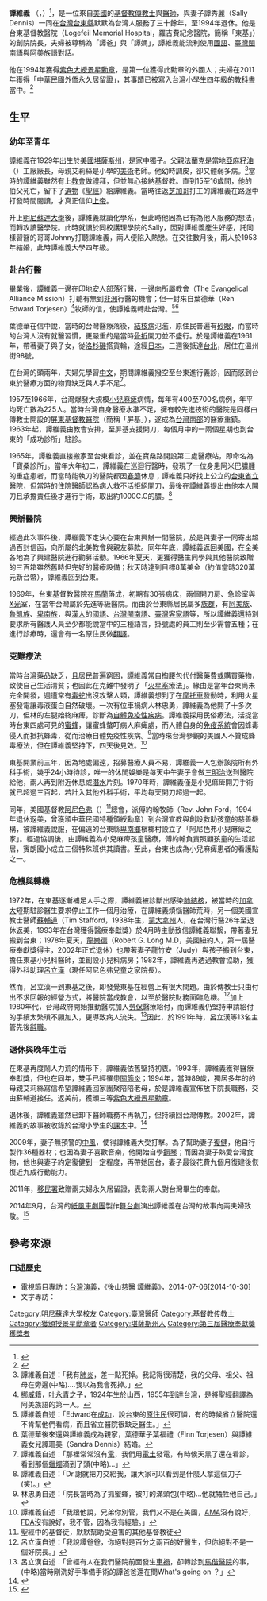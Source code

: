 {{Tone|time=2019-06-25}}
{{Infobox_Person
| name = 譚維義 （Frank Dennis）
|image=
|box_width=
|occupation= 醫師
| period = 20世紀
|birth_name=
| other_names =
| Sex = 男
|birth_date= {{birth date and age|1929|09|04}}
|birth_place= {{USA}}[[堪薩斯州|堪薩斯州]]
|death_date=
|death_place= 
| nationality = {{USA}}<br>{{ROC}}（[[居留證_(中華民國)|外僑永久居留證]]）
| residence = {{USA}}[[堪薩斯州|堪薩斯州]]
| party = 
| religion = [[基督教|基督教]]
| spouse = 譚秀麗（Sally Dennis，1929年12月29日生於美國[[明尼蘇達州|明尼蘇達州]]）
| relatives =5名子女
| award = 
*第三屆「醫療奉獻獎」得主 （1993年）
*[[紫色大綬景星勳章|紫色大綬景星勳章]] （1994年）
*第五屆「台灣貢獻獎」得主 （2009年）
| educate =[[明尼蘇達大學|明尼蘇達大學]]化學系[[學士|學士]]、醫學系[[博士|博士]]
| past =[[財團法人台東基督教醫院|財團法人台東基督教醫院]]創院院長 
}}
'''譚維義''' （{{lang-en|'''Frank Dennis'''}}，{{bd|1929年|9月4日|}}）<ref>{{cite news|author=王鵬捷|title=永遠的譚爸爸　移民署贈永居證|url=http://www.cdnews.com.tw/cdnews_site/docDetail.jsp?coluid=108&docid=101743503|accessdate=2014-10-30|newspaper=[[中央日報|中央日報]]|date=2011-11-29|quote=移民署表示，譚維義(Frank Dennis)，1929年9月4日生於美國堪薩斯州，台東基督教醫院創院院長。譚秀麗(Sally Dennis)，1929年12月29日生於美國明尼蘇達州...|archive-url=https://web.archive.org/web/20141030025908/http://www.cdnews.com.tw/cdnews_site/docDetail.jsp?coluid=108&docid=101743503|archive-date=2014-10-30|dead-url=yes}}</ref>，是一位來自[[美國|美國]]的[[基督教|基督教]][[傳教士|傳教士]]與[[醫師|醫師]]，與妻子譚秀麗（Sally Dennis）一同在[[台灣|台灣]][[台東縣|台東縣]]默默為台灣人服務了三十餘年，至1994年退休。他是台東基督教醫院（Logefeil Memorial Hospital，羅吉費紀念醫院，簡稱「東基」）的創院院長，夫婦被尊稱為「譚爸」與「譚媽」，譚維義能流利使用[[中華民國國語|國語]]、[[臺灣閩南語|臺灣閩南語]]與[[阿美族語|阿美族語]]對話。

他在1994年獲得[[紫色大綬景星勳章|紫色大綬景星勳章]]，是第一位獲得此勳章的外國人；夫婦在2011年獲得「中華民國外僑永久居留證」，其事蹟已被寫入台灣小學生四年級的[[教科書|教科書]]當中。<ref>{{cite news|author=吳岳修|title=為台灣奉獻半世紀…「永遠的譚爸爸」 獲永久居留證|url=http://news.ltn.com.tw/news/life/paper/542927|accessdate=2014-10-29|newspaper=[[自由時報|自由時報]]|date=2011-11-30|archive-date=2014-10-29|archive-url=https://web.archive.org/web/20141029220446/http://news.ltn.com.tw/news/life/paper/542927|dead-url=no}}</ref>

== 生平 ==
=== 幼年至青年 ===
譚維義在1929年出生於[[美國|美國]][[堪薩斯州|堪薩斯州]]，是家中獨子。父親法蘭克是當地[[亞麻籽油|亞麻籽油]]（{{link-en|Linseed oil|Linseed oil}}）工廠廠長，母親艾莉絲是小學的[[美術|美術]]老師。他幼時調皮，卻又體弱多病。<ref>譚維義自述：「我有[[肺炎|肺炎]]，差一點死掉。我記得很清楚，我的父母、祖父、祖母在旁邊(中略)....我以為我會死掉。」</ref>當時的譚維義雖然有上[[教會|教會]]做禮拜，但並無心接納基督教。直到15至16歲間，他的伯父死亡，留下了[[遺物|遺物]]《[[聖經|聖經]]》給譚維義。當時往返[[芝加哥|芝加哥]]打工的譚維義在路途中打發時間閱讀，才真正信仰[[基督教的神|上帝]]。

升上[[明尼蘇達大學|明尼蘇達大學]]後，譚維義就讀化學系，但此時他因為已有為他人服務的想法，而轉攻讀醫學院。此時就讀於同校護理學院的Sally，因對譚維義產生好感，託同樣習醫的哥哥Johnny打聽譚維義，兩人便陷入熱戀。在交往數月後，兩人於1953年結婚，此時譚維義大學四年級。

=== 赴台行醫 ===
畢業後，譚維義一邊在[[印地安人|印地安人]]部落行醫，一邊向所屬教會{{link-en|協同會|The Evangelical Alliance Mission}}（The Evangelical Alliance Mission）打聽有無到[[非洲|非洲]]行醫的機會；但一封來自葉德華（Ren Edward Torjesen）<ref>[[挪威|挪威]]籍，[[叶永青|叶永青]]之子，1924年生於山西，1955年到達台灣，是將聖經翻譯為阿美族語的第一人。</ref>牧師的信，使譚維義轉赴台灣。<ref>譚維義自述：「Edward在[[成功鎮|成功]]，說台東的[[原住民|原住民]]很可憐，有的時候省立醫院還不肯幫他們看病，而且省立醫院很缺乏醫生。」</ref><ref>葉德華後來還與譚維義成為親家，葉德華子葉福禮（Finn Torjesen）與譚維義女兒譚珊美（Sandra Dennis）結婚。</ref>

葉德華在信中說，當時的台灣醫療落後，[[結核病|結核病]]氾濫，原住民普遍有[[砂眼|砂眼]]，而當時的台灣人沒有就醫習慣，更嚴重的是當時[[骨折|骨折]]開刀並不盛行。於是譚維義在1961年，帶著妻子與子女，從[[洛杉磯|洛杉磯]]搭貨輪，途經[[日本|日本]]，三週後抵達[[台北|台北]]，居住在溫州街98號。

在台灣的頭兩年，夫婦先學習[[中文|中文]]，期間譚維義撥空至台東進行義診，因而感到台東於醫療方面的物資缺乏與人手不足<ref>譚維義自述：「那裡常常沒有[[電|電]]，我們用[[電土|電土]]發電，有時候天黑了還在看診，看到那個[[蠟燭|蠟燭]]滴到了頭(中略)...」</ref>。

1957至1966年，台灣爆發大規模[[小兒麻痺|小兒麻痺]]病情，每年有400至700名病例，年平均死亡數為225人。當時台灣自身醫療水準不足，擁有較先進技術的醫院是同樣由傳教士開設的[[屏東基督教醫院|屏東基督教醫院]]（簡稱「屏基」），遂成為[[台灣南部|台灣南部]]的醫療重鎮。1963年起，譚維義由教會安排，至屏基支援開刀，每個月中的一兩個星期也到台東的「成功診所」駐診。

1965年，譚維義直接搬家至台東看診，並在寶桑路開設第二處醫療站，即命名為「寶桑診所」。當年大年初二，譚維義在巡迴行醫時，發現了一位身患阿米巴膿腫的重症患者，而當時能執刀的醫院都因[[春節|春節]]休息；譚維義只好找上公立的[[台東省立醫院|台東省立醫院]]，但當時的住院醫師認為病人救不活拒絕開刀，最後在譚維義提出由他本人開刀且承擔責任後才進行手術，取出約1000C.C的膿。<ref>譚維義自述：「Dr.謝就把刀交給我，讓大家可以看到是什麼人拿這個刀子(笑)。」</ref>

=== 興辦醫院 ===
經過此次事件後，譚維義下定決心要在台東興辦一間醫院，於是與妻子一同寄出超過百封信函，向所屬的北美教會與親友募款。同年年底，譚維義返回美國，在全美各地為了興建醫院進行勸募活動。1966年夏天，更獲得醫生同學與其他醫院致贈的三百箱雖然舊時但完好的醫療設備；秋天時達到目標8萬美金（約值當時320萬元新台幣），譚維義回到台東。

1969年，台東基督教醫院在[[馬蘭|馬蘭]]落成，初期有30張病床，兩個開刀房、急診室與[[X光|X光]]室，在當年台灣屬於先進等級醫院。而由於台東縣居民屬多[[族群|族群]]，有[[阿美族|阿美族]]、[[魯凱族|魯凱族]]、[[卑南族|卑南族]]，與[[漢人|漢人]]的[[中華民國國語|國語]]、[[台灣閩南語|台灣閩南語]]、[[臺灣客家語|臺灣客家語]]等，所以譚維義還特別要求所有醫護人員至少都能說當中的三種語言，掛號處的員工則至少需會五種；在進行診療時，還會有一名原住民做[[翻譯|翻譯]]。

=== 克難療法 ===
當時台灣藥品缺乏，且居民普遍窮困，譚維義常自掏腰包代付醫藥費或購買藥物，致使自己生活清貧；也因此在克難中發明了「[[火星塞|火星塞]]療法」。緣由是當年台東尚未完全開發，週遭常有[[毒蛇|毒蛇]]出沒攻擊人類，譚維義想到了在[[摩托車|摩托車]]發動時，利用火星塞發電讓毒液蛋白自然破壞。一次有位車禍病人林忠勇，譚維義為他開了十多次刀，但林的左腿始終麻痺，診斷為[[自體免疫性疾病|自體免疫性疾病]]。譚維義採用民俗療法，活捉當時台東四處可見的[[蜜蜂|蜜蜂]]，讓蜜蜂螫叮病人麻痺處，而人體自身的[[免疫系統|免疫系統]]會因蜂毒侵入而抵抗蜂毒，從而治療自體免疫性疾病。<ref>林忠勇自述：「院長當時為了抓蜜蜂，被叮的滿頭包(中略)...他就犧牲他自己。」</ref>當時來台灣參觀的美國人不贊成蜂毒療法，但在譚維義堅持下，四天後見效。<ref>譚維義自述：「我跟他說，兄弟你別管，我們又不是在美國，[[美國醫學會|AMA]]沒有說好，[[美国食品药品监督管理局|FDA]]沒有說好，我不管，因為我有經驗。」</ref>

東基開業前三年，因為地處偏遠，招募醫療人員不易，譚維義一人包辦該院所有外科手術，幾乎24小時待診，唯一的休閒娛樂是每天中午妻子會做[[三明治|三明治]]送到醫院給他，兩人再到附近休息或[[潛水|潛水]]片刻。1970年時，譚維義僅是小兒痲痺開刀手術就已超過三百起，若計入其他外科手術，平均每天開刀超過一起。

同年，美國基督教[[阿尼色弗|阿尼色弗]]（{{link-en|Onesiphorus|Onesiphorus}}）<ref>聖經中的基督徒，默默幫助受迫害的其他基督教徒</ref>總會，派傅約翰牧師（Rev. John Ford，1994年退休返美，曾獲頒中華民國特種領綬勳章）到台灣宣教與創設救助孩童的慈善機構，被譚維義說服，在偏遠的台東縣[[卑南鄉|卑南鄉]]檳榔村設立了「阿尼色弗小兒麻痺之家」。經過協調後，由譚維義為小兒麻痺孩童醫療，傅約翰負責照顧孩童的生活起居，賓朗國小成立三個特殊班供其讀書。至此，台東也成為小兒麻痺患者的看護點之一。

=== 危機與轉機 ===
1972年，在東基逐漸補足人手之際，譚維義被診斷出感染[[肺結核|肺結核]]，被當時的[[加拿大|加拿大]]短期駐診醫生要求停止工作一個月治療，在譚維義煩惱醫師荒時，另一個美國宣教士醫師[[蘇輔道|蘇輔道]]（Tim Stafford，1938年生，[[蒙大拿州|蒙大拿州]]人，在台灣行醫26年至退休返美，1993年在台灣獲得醫療奉獻獎）於4月時主動致信譚維義聯繫，帶著妻兒搬到台東；1978年夏天，[[龍樂德|龍樂德]]（Robert G. Long M.D，美國紐約人，第一屆醫療奉獻獎得主，2002年正式退休）也帶著妻子龍竹安（Judy）與孩子搬到台東，擔任東基小兒科醫師，並創設小兒科病房；1982年，譚維義再透過教會協助，獲得外科助理[[呂立漢|呂立漢]]（現任阿尼色弗兒童之家院長）。

然而，呂立漢一到東基之後，即發覺東基在經營上有很大問題。由於傳教士只由付出不求回報的經營方式，將醫院當成教會，以至於醫院財務面臨危機。<ref>呂立漢自述：「我說譚爸爸，你絕對是百分之兩百的好醫生，但你絕對不是一個好院長。」</ref>加上1980年代，台灣政府開始推動醫院加入[[勞工保險_(中華民國)|勞保]]醫療給付，而譚維義仍堅持申請給付的手續太繁瑣不願加入，更導致病人流失。<ref>呂立漢自述：「曾經有人在我們醫院前面發生[[車禍|車禍]]，卻轉診到[[馬偕醫院|馬偕醫院]]的事，(中略)當時剛洗好手準備手術的譚爸爸還在問What's going on ？」</ref>因此，於1991年時，呂立漢等13名主管先後[[辭職|辭職]]。

=== 退休與晚年生活 ===
在東基再度鬧人力荒的情形下，譚維義依舊堅持初衷。1993年，譚維義獲得醫療奉獻獎，但也在同年，雙手已經罹患[[關節炎|關節炎]]；1994年，當時89歲，獨居多年的的母親艾莉絲寫信希望譚維義回家團聚陪陪老母，於是譚維義宣佈放下院長職務，交由蘇輔道接任。返美前，獲頒三等[[紫色大綬景星勳章|紫色大綬景星勳章]]。

退休後，譚維義雖然已卸下醫師職務不再執刀，但持續回台灣傳教。2002年，譚維義的故事被收錄於台灣小學生的[[課本|課本]]中。<ref>{{cite news|author=吳文良|title=課本裡的譚爺爺現身 學童驚呼|url=http://mag.udn.com/mag/edu/storypage.jsp?f_ART_ID=313076|accessdate=2014-10-30|newspaper=[[聯合報|聯合報]]|date=2011-04-16|archive-date=2014-10-30|archive-url=https://web.archive.org/web/20141030040035/http://mag.udn.com/mag/edu/storypage.jsp?f_ART_ID=313076|dead-url=no}}</ref>

2009年，妻子無預警的[[中風|中風]]，使得譚維義大受打擊。為了幫助妻子[[復健|復健]]，他自行製作36種器材；也因為妻子喜歡音樂，他開始自學[[鋼琴|鋼琴]]；而因為妻子熱愛台灣食物，他也與妻子約定復健到一定程度，再帶她回台，妻子最後花費九個月復建後恢復近九成行動能力。

2011年，[[移民署|移民署]]致贈兩夫婦永久居留證，表彰兩人對台灣畢生的奉獻。

2014年9月，台灣的[[紙風車劇團|紙風車劇團]]製作[[舞台劇|舞台劇]]演出譚維義在台灣的故事向兩夫婦致敬。<ref>{{cite news|author=馮靖惠|title=跨國義舉變舞台劇 譚維義看到哭|url=http://mag.udn.com/mag/edu/storypage.jsp?f_ART_ID=535938|accessdate=2014-10-30|newspaper=[[聯合報|聯合報]]|date=2014-09-18|archive-date=2014-10-30|archive-url=https://web.archive.org/web/20141030035257/http://mag.udn.com/mag/edu/storypage.jsp?f_ART_ID=535938|dead-url=no}}</ref>

== 參考來源 ==
{{reflist}}

=== 口述歷史 ===
*電視節目專訪：[[台灣演義|台灣演義]]，《後山慈醫 譚維義》，2014-07-06[2014-10-30]
*文字專訪：{{cite web|author=董倫賢牧師|title=原是神預備，竭力作主工   訪譚維義醫師|url=http://www.ccmm.org.tw/magazine/magview/magazine1view.asp?key=1141|publisher=路加傳道會|accessdate=2014-10-30|archive-date=2014-10-30|archive-url=https://web.archive.org/web/20141030025945/http://www.ccmm.org.tw/magazine/magview/magazine1view.asp?key=1141|dead-url=no}}

{{DEFAULTSORT:Dennis}}
[[Category:明尼蘇達大學校友|Category:明尼蘇達大學校友]]
[[Category:臺灣醫師|Category:臺灣醫師]]
[[Category:基督教传教士|Category:基督教传教士]]
[[Category:獲頒授景星勳章者|Category:獲頒授景星勳章者]]
[[Category:堪薩斯州人|Category:堪薩斯州人]]
[[Category:第三屆醫療奉獻獎獲獎者|Category:第三屆醫療奉獻獎獲獎者]]